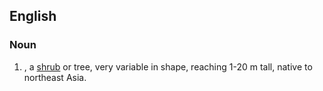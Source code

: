 ==English==
{{rfi}}
===Noun===
{{en-noun|head=[[Chinese]] [[juniper]]}}
{{wikipedia}}

# {{taxlink|Juniperus chinensis|species|noshow=1}}, a [[shrub]] or tree, very variable in shape, reaching 1-20 m tall, native to northeast Asia.